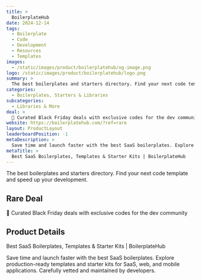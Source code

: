```yaml
---
title: >
  BoilerplateHub
date: 2024-12-14
tags:
  - Boilerplate
  - Code
  - Development
  - Resources
  - Templates
images:
  - /static/images/product/boilerplatehub/og-image.png
logo: /static/images/product/boilerplatehub/logo.png
summary: >
  The best boilerplates and starters directory. Find your next code template and speed up your development.
categories:
  - Boilerplates, Starters & Libraries
subcategories:
  - Libraries & More
deal: >
  🎅 Curated Black Friday deals with exclusive codes for the dev community
website: https://boilerplatehub.com/?ref=rare
layout: ProductLayout
leaderboardPosition: -1
metaDescription: >
  Save time and launch faster with the best SaaS boilerplates. Explore production-ready templates and starter kits for SaaS, web, and mobile applications. Carefully vetted and maintained by developers.
metaTitle: >
  Best SaaS Boilerplates, Templates & Starter Kits | BoilerplateHub
---
```

The best boilerplates and starters directory. Find your next code template and speed up your development.

## Rare Deal

🎅 Curated Black Friday deals with exclusive codes for the dev community

## Product Details

Best SaaS Boilerplates, Templates & Starter Kits | BoilerplateHub

Save time and launch faster with the best SaaS boilerplates. Explore production-ready templates and starter kits for SaaS, web, and mobile applications. Carefully vetted and maintained by developers.
